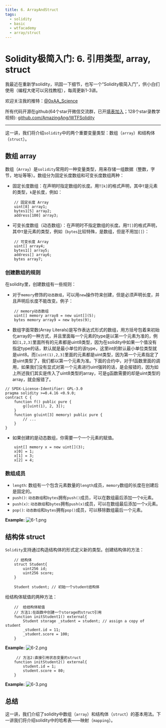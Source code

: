 ```yaml
---
title: 6. ArrayAndStruct
tags:
  - solidity
  - basic
  - wtfacademy
  - array/struct
---
```



# Solidity极简入门: 6. 引用类型, array, struct

<QuizProgress courseId={SOLIDITY_COURSE_ID} lessonId={SOLIDITY_BASIC_LESSON_ID_6}></QuizProgress>

我最近在重新学solidity，巩固一下细节，也写一个“Solidity极简入门”，供小白们使用（编程大佬可以另找教程），每周更新1-3讲。

欢迎关注我的推特：[@0xAA_Science](https://twitter.com/0xAA_Science)

所有代码开源在github(64个star开微信交流群，已开[填表加入](https://docs.google.com/forms/d/e/1FAIpQLSe4KGT8Sh6sJ7hedQRuIYirOoZK_85miz3dw7vA1-YjodgJ-A/viewform)；128个star录教学视频): [github.com/AmazingAng/WTFSolidity](https://github.com/AmazingAng/WTFSolidity)

-----
这一讲，我们将介绍`solidity`中的两个重要变量类型：数组（`array`）和结构体（`struct`）。

## 数组 array
数组（`Array`）是`solidity`常用的一种变量类型，用来存储一组数据（整数，字节，地址等等）。数组分为固定长度数组和可变长度数组两种：

- 固定长度数组：在声明时指定数组的长度。用`T[k]`的格式声明，其中`T`是元素的类型，`k`是长度，例如：
```solidity
    // 固定长度 Array
    uint[8] array1;
    bytes1[5] array2;
    address[100] array3;
```
- 可变长度数组（动态数组）：在声明时不指定数组的长度。用`T[]`的格式声明，其中`T`是元素的类型，例如（`bytes`比较特殊，是数组，但是不用加`[]`）：
```solidity
    // 可变长度 Array
    uint[] array4;
    bytes1[] array5;
    address[] array6;
    bytes array7;
```
### 创建数组的规则
在solidity里，创建数组有一些规则：

- 对于`memory`修饰的`动态数组`，可以用`new`操作符来创建，但是必须声明长度，并且声明后长度不能改变。例子：
```solidity
    // memory动态数组
    uint[] memory array8 = new uint[](5);
    bytes memory array9 = new bytes(9);
```
- 数组字面常数(Array Literals)是写作表达式形式的数组，用方括号包着来初始化array的一种方式，并且里面每一个元素的type是以第一个元素为准的，例如`[1,2,3]`里面所有的元素都是uint8类型，因为在solidity中如果一个值没有指定type的话，默认就是最小单位的该type，这里int的默认最小单位类型就是uint8。而`[uint(1),2,3]`里面的元素都是uint类型，因为第一个元素指定了是uint类型了，我们都以第一个元素为准。下面的合约中，对于f函数里面的调用，如果我们没有显式对第一个元素进行uint强转的话，是会报错的，因为如上所述我们其实是传入了uint8类型的array，可是g函数需要的却是uint类型的array，就会报错了。
```solidity
// SPDX-License-Identifier: GPL-3.0
pragma solidity >=0.4.16 <0.9.0;
contract C {
    function f() public pure {
        g([uint(1), 2, 3]);
    }
    function g(uint[3] memory) public pure {
        // ...
    }
}
```

- 如果创建的是动态数组，你需要一个一个元素的赋值。
```solidity
    uint[] memory x = new uint[](3);
    x[0] = 1;
    x[1] = 3;
    x[2] = 4;
```
### 数组成员
- `length`: 数组有一个包含元素数量的`length`成员，`memory`数组的长度在创建后是固定的。
- `push()`: `动态数组`和`bytes`拥有`push()`成员，可以在数组最后添加一个`0`元素。
- `push(x)`: `动态数组`和`bytes`拥有`push(x)`成员，可以在数组最后添加一个`x`元素。
- `pop()`: `动态数组`和`bytes`拥有`pop()`成员，可以移除数组最后一个元素。

**Example:**
![6-1.png](./img/6-1.png)

## 结构体 struct
`Solidity`支持通过构造结构体的形式定义新的类型。创建结构体的方法：
```solidity
    // 结构体
    struct Student{
        uint256 id;
        uint256 score; 
    }
```
```solidity
    Student student; // 初始一个student结构体
```
给结构体赋值的两种方法：
```solidity
    //  给结构体赋值
    // 方法1:在函数中创建一个storage的struct引用
    function initStudent1() external{
        Student storage _student = student; // assign a copy of student
        _student.id = 11;
        _student.score = 100;
    }
```
**Example:**
![6-2.png](./img/6-2.png)

```solidity
     // 方法2:直接引用状态变量的struct
    function initStudent2() external{
        student.id = 1;
        student.score = 80;
    }
```
**Example:**
![6-3.png](./img/6-3.png)

## 总结
这一讲，我们介绍了solidity中数组（`array`）和结构体（`struct`）的基本用法。下一讲我们将介绍solidity中的哈希表——映射（`mapping`）。

<QuizForm  courseId={SOLIDITY_COURSE_ID} lessonId={SOLIDITY_BASIC_LESSON_ID_6}></QuizForm>
